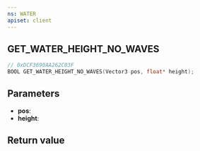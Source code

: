 ```yaml
---
ns: WATER
apiset: client
---
```

## GET_WATER_HEIGHT_NO_WAVES

```c
// 0xDCF3690AA262C03F
BOOL GET_WATER_HEIGHT_NO_WAVES(Vector3 pos, float* height);
```


## Parameters
* **pos**:
* **height**:

## Return value